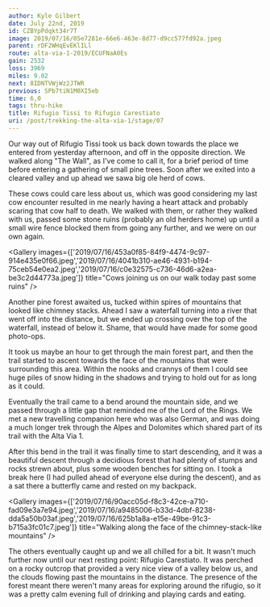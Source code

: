 ```yaml
---
author: Kyle Gilbert
date: July 22nd, 2019
id: CZBYpPdqkt34r7T
image: 2019/07/16/05e7281e-66e6-463e-8d77-d9cc577fd92a.jpeg
parent: rDF2WHqEvEKlILl
route: alta-via-1-2019/ECUFNaA0Es
gain: 2532
loss: 3969
miles: 9.02
next: 8IDNTVWjWz2JTWR
previous: SPb7tiN1M0XI5eb
time: 6,0
tags: thru-hike
title: Rifugio Tissi to Rifugio Carestiato
uri: /post/trekking-the-alta-via-1/stage/07
---
```


<Stats />

<Route />

Our way out of Rifugio Tissi took us back down towards the place we entered
from yesterday afternoon, and off in the opposite direction. We walked along
"The Wall", as I've come to call it, for a brief period of time before
entering a gathering of small pine trees. Soon after we exited into a cleared
valley and up ahead we sawa big ole herd of cows.

These cows could care less about us, which was good considering my last cow
encounter resulted in me nearly having a heart attack and probably scaring that
cow half to death. We walked with them, or rather they walked with us, passed
some stone ruins (probably an old herders home) up until a small wire fence
blocked them from going any further, and we were on our own again.

<Gallery images={['2019/07/16/453a0f85-84f9-4474-9c97-914e435e0f66.jpeg','2019/07/16/4041b310-ae46-4931-b194-75ceb54e0ea2.jpeg','2019/07/16/c0e32575-c736-46d6-a2ea-be3c2d44773a.jpeg']} title="Cows joining us on our walk today past some ruins" />

Another pine forest awaited us, tucked within spires of mountains that looked
like chimney stacks. Ahead I saw a waterfall turning into a river that went off
into the distance, but we ended up crossing over the top of the waterfall, instead
of below it. Shame, that would have made for some good photo-ops.

It took us maybe an hour to get through the main forest part, and then the trail
started to ascent towards the face of the mountains that were surrounding this
area. Within the nooks and crannys of them I could see huge piles of snow
hiding in the shadows and trying to hold out for as long as it could.

Eventually the trail came to a bend around the mountain side, and we passed
through a little gap that reminded me of the Lord of the Rings. We met a new
travelling companion here who was also German, and was doing a much longer
trek through the Alpes and Dolomites which shared part of its trail with the
Alta Via 1.

After this bend in the trail it was finally time to start descending, and it was
a beautiful descent through a decidious forest that had plenty of stumps and
rocks strewn about, plus some wooden benches for sitting on. I took a break here
(I had pulled ahead of everyone else during the descent), and as a sat there a
butterfly came and rested on my backpack.

<Gallery images={['2019/07/16/90acc05d-f8c3-42ce-a710-fad09e3a7e94.jpeg','2019/07/16/a9485006-b33d-4dbf-8238-dda5a50b03af.jpeg','2019/07/16/625b1a8a-e15e-49be-91c3-b715a3fc01c7.jpeg']} title="Walking along the face of the chimney-stack-like mountains" />

The others eventually caught up and we all chilled for a bit. It wasn't much
further now until our next resting point: Rifugio Carestiato. It was perched on
a rocky outcrop that provided a very nice view of a valley below us, and the
clouds flowing past the mountains in the distance. The presence of the forest
meant there weren't many areas for exploring around the rifugio, so it was a
pretty calm evening full of drinking and playing cards and eating.

